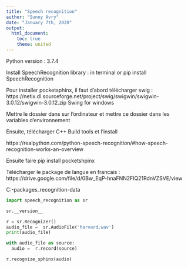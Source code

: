 ```yaml
---
title: "Speech recognition"
author: "Sunny Avry"
date: "January 7th, 2020"
output:
  html_document:
    toc: true
    theme: united
---
```


Python version : 3.7.4

Install SpeechRecognition library :  in terminal or pip install SpeechRecognition

Pour installer pocketsphinx, il faut d'abord télécharger swig : https://netix.dl.sourceforge.net/project/swig/swigwin/swigwin-3.0.12/swigwin-3.0.12.zip   Swing for windows

Mettre le dossier dans sur l'ordinateur et mettre ce dossier dans les variables d'environnement

Ensuite, télécharger C++ Build tools et l'install

https://realpython.com/python-speech-recognition/#how-speech-recognition-works-an-overview

Ensuite faire pip install pocketshpinx

Télécharger le package de langue en francais : https://drive.google.com/file/d/0Bw_EqP-hnaFNN2FlQ21RdnVZSVE/view

C:\Users\Sunny\Anaconda3\Lib\site-packages\speech_recognition\pocketsphinx-data

```python
import speech_recognition as sr
```
```python
sr.__version__
```

```python
r = sr.Recognizer()
audio_file =  sr.AudioFile('harvard.wav')
print(audio_file)

with audio_file as source:
  audio =  r.record(source)

```

```python
r.recognize_sphinx(audio)
```


```python



```

